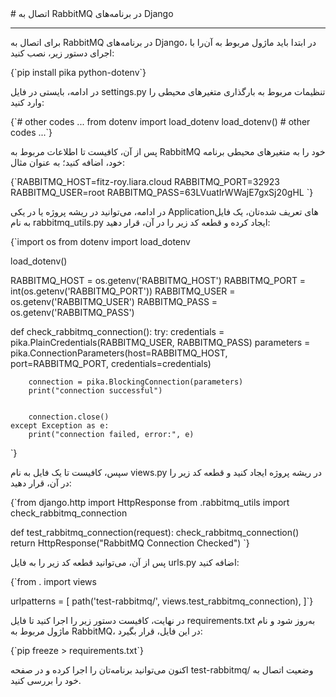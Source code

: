

<Layout>
<Head>
<title>مستندات اتصال به RabbitMQ در پلتفرم Django - لیارا</title>
<meta property="og:title" content="مستندات خدمات رایانش ابری لیارا" />
<meta property="og:description" content="مستندات قدم به قدم اتصال به پیام‌رسان RabbitMQ در فریم‌ورک Django"  />
</Head>
# اتصال به RabbitMQ در برنامه‌های Django
<hr className="mb-2" />

برای اتصال به RabbitMQ در برنامه‌های Django، در ابتدا باید ماژول مربوط به آن‌را با اجرای دستور زیر، نصب کنید:

<div className="h-2" />
    <div dir='ltr'>
    <Highlight className="bash">
        {`pip install pika python-dotenv`}
    </Highlight>
    </div>
<div className="h-2" />

در ادامه، بایستی در فایل <Important>settings.py</Important> تنظیمات مربوط به بارگذاری متغیرهای محیطی را وارد کنید: 

<div className="h-2" />
    <div dir='ltr'>
    <Highlight className="python">
        {`# other codes ...
from dotenv import load_dotenv
load_dotenv()
# other codes ...`}
    </Highlight>
    </div>
<div className="h-2" />

پس از آن، کافیست تا 
اطلاعات مربوط به RabbitMQ خود را 
به متغیرهای محیطی برنامه خود، اضافه کنید؛ به عنوان مثال:

<div className="h-2" />
    <div dir='ltr'>
    <Highlight className="bash">
        {`RABBITMQ_HOST=fitz-roy.liara.cloud
RABBITMQ_PORT=32923
RABBITMQ_USER=root
RABBITMQ_PASS=63LVuatIrWWajE7gxSj20gHL
`}
    </Highlight>
    </div>
<div className="h-2" />

در ادامه، می‌توانید در ریشه پروژه یا در یکی Applicationهای تعریف شده‌تان، یک فایل به نام <Important>rabbitmq_utils.py</Important> ایجاد کرده و قطعه کد زیر را در آن، قرار دهید:
<div className="h-2" />
    <div dir='ltr'>
    <Highlight className="py">
        {`import os
from dotenv import load_dotenv

load_dotenv()

RABBITMQ_HOST = os.getenv('RABBITMQ_HOST')
RABBITMQ_PORT = int(os.getenv('RABBITMQ_PORT'))
RABBITMQ_USER = os.getenv('RABBITMQ_USER')
RABBITMQ_PASS = os.getenv('RABBITMQ_PASS')

def check_rabbitmq_connection():
    try:
        credentials = pika.PlainCredentials(RABBITMQ_USER, RABBITMQ_PASS)
        parameters  = pika.ConnectionParameters(host=RABBITMQ_HOST, port=RABBITMQ_PORT, credentials=credentials)

        connection = pika.BlockingConnection(parameters)
        print("connection successful")

        
        connection.close()
    except Exception as e:
        print("connection failed, error:", e)
`}
    </Highlight>
    </div>
<div className="h-2" />

سپس، کافیست تا یک فایل به نام <Important>views.py</Important> در ریشه پروژه ایجاد کنید و قطعه کد زیر را در آن، قرار دهید: 
<div className="h-2" />
    <div dir='ltr'>
    <Highlight className="bash">
        {`from django.http import HttpResponse
from .rabbitmq_utils import check_rabbitmq_connection

def test_rabbitmq_connection(request):
    check_rabbitmq_connection()
    return HttpResponse("RabbitMQ Connection Checked")
`}
    </Highlight>
    </div>
<div className="h-2" />


پس از آن، می‌توانید قطعه کد زیر را به فایل <Important>urls.py</Important> اضافه کنید: 
<div className="h-2" />
    <div dir='ltr'>
    <Highlight className="py">
        {`from . import views

urlpatterns = [
    path('test-rabbitmq/', views.test_rabbitmq_connection),
]`}
    </Highlight>
    </div>
<div className="h-2" />

در نهایت، کافیست دستور زیر را اجرا کنید تا فایل <Important>requirements.txt</Important> به‌روز شود و نام ماژول مربوط به RabbitMQ، در این فایل، قرار بگیرد:
<div className="h-2" />
    <div dir='ltr'>
    <Highlight className="bash">
        {`pip freeze > requirements.txt`}
    </Highlight>
    </div>
<div className="h-2" />

اکنون می‌توانید برنامه‌تان را اجرا کرده و در صفحه <Important>test-rabbitmq/</Important> وضعیت اتصال به خود را بررسی کنید.


</Layout>